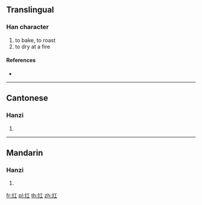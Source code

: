 {{character info/new}}
==Translingual==

===Han character===
{{Han char|rn=86|rad=火|as=03|sn=7|four=91810|canj=FM}}

# to bake, to roast
# to dry at a fire

====References====
* {{Han ref|kx=0666.070|dkj=18867|dj=1075.120|hdz=32189.060|uh=7074|ud=28788|bh=CB5E|bd=52062}}

----

==Cantonese==

===Hanzi===
{{yue-hanzi|jyut=|y=hung4}}

# {{defn|lang=yue|sort=火03}}

----

==Mandarin==

===Hanzi===
{{cmn-hanzi|pin=[[hóng]] ([[hong2]])|wg=hung<sup>2</sup>}}

# {{defn|lang=cmn|sort=火03}}

[[fr:灴]]
[[pl:灴]]
[[th:灴]]
[[zh:灴]]